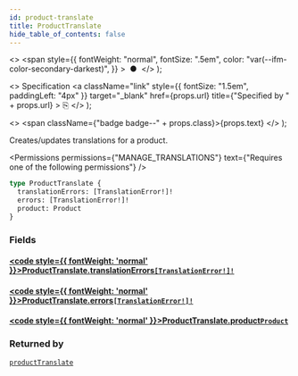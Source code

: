 ```yaml
---
id: product-translate
title: ProductTranslate
hide_table_of_contents: false
---
```


  <>
    <span
      style={{
        fontWeight: "normal",
        fontSize: ".5em",
        color: "var(--ifm-color-secondary-darkest)",
      }}
    >
      &nbsp;●&nbsp;
    </span>
  </>
);

  <>
    Specification
    <a
      className="link"
      style={{ fontSize: "1.5em", paddingLeft: "4px" }}
      target="\_blank"
      href={props.url}
      title={"Specified by " + props.url}
    >
      ⎘
    </a>
  </>
);

  <>
    <span className={"badge badge--" + props.class}>{props.text}</span>
  </>
);

Creates/updates translations for a product.

<Permissions
  permissions={"MANAGE_TRANSLATIONS"}
  text={"Requires one of the following permissions"}
/>

```graphql
type ProductTranslate {
  translationErrors: [TranslationError!]!
  errors: [TranslationError!]!
  product: Product
}
```

### Fields

#### [<code style={{ fontWeight: 'normal' }}>ProductTranslate.<b>translationErrors</b></code>](#)<Bullet />[`[TranslationError!]!`](../../../api-reference/miscellaneous/objects/translation-error) <Badge class="secondary" text="non-null"/> <Badge class="secondary" text="object"/>

>

#### [<code style={{ fontWeight: 'normal' }}>ProductTranslate.<b>errors</b></code>](#)<Bullet />[`[TranslationError!]!`](../../../api-reference/miscellaneous/objects/translation-error) <Badge class="secondary" text="non-null"/> <Badge class="secondary" text="object"/>

>

#### [<code style={{ fontWeight: 'normal' }}>ProductTranslate.<b>product</b></code>](#)<Bullet />[`Product`](../../../api-reference/products/objects/product) <Badge class="secondary" text="object"/>

>

### Returned by

[`productTranslate`](../../../api-reference/products/mutations/product-translate) <Badge class="secondary" text="mutation"/>

